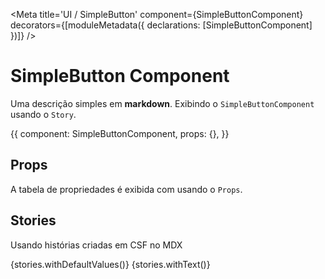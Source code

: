 
<Meta
  title='UI / SimpleButton'
  component={SimpleButtonComponent}
  decorators={[moduleMetadata({ declarations: [SimpleButtonComponent] })]}
/>

# SimpleButton Component

Uma descrição simples em **markdown**.
Exibindo o `SimpleButtonComponent` usando o `Story`.

<Story name='simples' height='60px'>{{
  component: SimpleButtonComponent,
  props: {},
}}</Story>

## Props

A tabela de propriedades é exibida com usando o `Props`.

<Props of={SimpleButtonComponent} />


## Stories

Usando histórias criadas em CSF no MDX

<Preview>
  <Story name="com valores default">{stories.withDefaultValues()}</Story>
</Preview>

<Preview>
  <Story name="com texto diferente">{stories.withText()}</Story>
</Preview>
